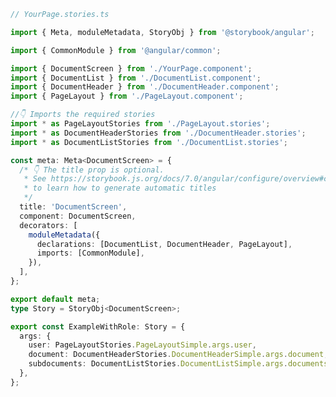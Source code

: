 ```ts
// YourPage.stories.ts

import { Meta, moduleMetadata, StoryObj } from '@storybook/angular';

import { CommonModule } from '@angular/common';

import { DocumentScreen } from './YourPage.component';
import { DocumentList } from './DocumentList.component';
import { DocumentHeader } from './DocumentHeader.component';
import { PageLayout } from './PageLayout.component';

//👇 Imports the required stories
import * as PageLayoutStories from './PageLayout.stories';
import * as DocumentHeaderStories from './DocumentHeader.stories';
import * as DocumentListStories from './DocumentList.stories';

const meta: Meta<DocumentScreen> = {
  /* 👇 The title prop is optional.
   * See https://storybook.js.org/docs/7.0/angular/configure/overview#configure-story-loading
   * to learn how to generate automatic titles
   */
  title: 'DocumentScreen',
  component: DocumentScreen,
  decorators: [
    moduleMetadata({
      declarations: [DocumentList, DocumentHeader, PageLayout],
      imports: [CommonModule],
    }),
  ],
};

export default meta;
type Story = StoryObj<DocumentScreen>;

export const ExampleWithRole: Story = {
  args: {
    user: PageLayoutStories.PageLayoutSimple.args.user,
    document: DocumentHeaderStories.DocumentHeaderSimple.args.document,
    subdocuments: DocumentListStories.DocumentListSimple.args.documents,
  },
};
```